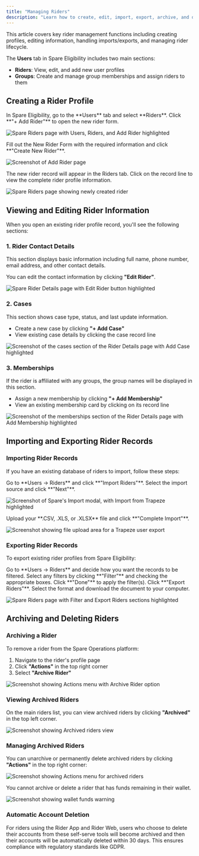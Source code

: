 ```yaml
---
title: "Managing Riders"
description: "Learn how to create, edit, import, export, archive, and delete rider profiles in Spare Eligibility."
---
```


<Note>
This article covers key rider management functions including creating profiles, editing information, handling imports/exports, and managing rider lifecycle.
</Note>

The **Users** tab in Spare Eligibility includes two main sections:
- **Riders**: View, edit, and add new user profiles
- **Groups**: Create and manage group memberships and assign riders to them

## Creating a Rider Profile

<Steps>
<Step title="Navigate to Riders">
In Spare Eligibility, go to the **Users** tab and select **Riders**.
</Step>

<Step title="Add New Rider">
Click **"+ Add Rider"** to open the new rider form.

![Spare Riders page with Users, Riders, and Add Rider highlighted](https://spare-74fa64f80617.intercom-attachments-1.com/i/o/964531503/fb0e65ad3a0b546ff83e6567/_0SqVbGZfZVuHo6ZgcIhpLnUSOxzJ6-b3w.png?expires=1753820100&signature=19536f42edaa74db3e8d69e8b577e4bd4c50eb5e586a91b1f309ebe04be05b42&req=fSYjE8p%2FmIFcFb4f3HP0gLDXj3FaB6%2B%2Bssd6rVJHVIjKERBsGIwhVuTdDpg0%0AotQ%3D%0A)
</Step>

<Step title="Complete the Form">
Fill out the New Rider Form with the required information and click **"Create New Rider"**.

![Screenshot of Add Rider page](https://spare-74fa64f80617.intercom-attachments-1.com/i/o/964531512/601f4a8524cefb0c605caede/q-5szPAlokGDg-HWgjPViIn4z_H_ffEsdA.png?expires=1753820100&signature=bf57b596450a84b2d160ed1729d4e93e7b1098d890fbed48376dfae36ab9b545&req=fSYjE8p%2FmIBdFb4f3HP0gHU%2B46Uaieq5OggQikuQKc8Z8QLrL1dLHgPCYh15%0ANak%3D%0A)
</Step>

<Step title="View New Profile">
The new rider record will appear in the Riders tab. Click on the record line to view the complete rider profile information.

![Spare Riders page showing newly created rider](https://spare-74fa64f80617.intercom-attachments-1.com/i/o/964531519/5ff03c7a017ec2112b1899c5/1h_k63WyJpwAUZHlc19FRDVZD-KxPn9G1g.png?expires=1753820100&signature=10835902657d3a6c0cfe695f2e8d7ef279ccf13c035019086aba37b1e2e189c9&req=fSYjE8p%2FmIBWFb4f3HP0gABdzSH%2BhcPP2MHesXLx2TvGXkfnaDX%2F0WMMGjgX%0AY3o%3D%0A)
</Step>
</Steps>

## Viewing and Editing Rider Information

When you open an existing rider profile record, you'll see the following sections:

### 1. Rider Contact Details

This section displays basic information including full name, phone number, email address, and other contact details.

You can edit the contact information by clicking **"Edit Rider"**.

![Spare Rider Details page with Edit Rider button highlighted](https://spare-74fa64f80617.intercom-attachments-1.com/i/o/964531527/d29ba2a6857d2739f1dfaa49/Tj2EljSc_Vxfb3gkTs2Y8mdMN2-d1_qUHQ.png?expires=1753820100&signature=7c348e0ca196acd19433f7aa609d0eb05fa5f953f713ccd7f8670c95004338f2&req=fSYjE8p%2FmINYFb4f3HP0gHFdo%2BKYwHiKzEbVLv3c2%2Fsja57c9Va9%2FeYjc6M6%0AsWg%3D%0A)

### 2. Cases

This section shows case type, status, and last update information.

- Create a new case by clicking **"+ Add Case"**
- View existing case details by clicking the case record line

![Screenshot of the cases section of the Rider Details page with Add Case highlighted](https://spare-74fa64f80617.intercom-attachments-1.com/i/o/964531538/4e363010fc17f0ec93942e79/nKCIwR_rzCPpb2XSZGTGTLnnFIXfavA_8Q.png?expires=1753820100&signature=fa4f65a358177d9a6139408a04a72b6556bd223d5db6de667e1f15b4c8ad268b&req=fSYjE8p%2FmIJXFb4f3HP0gHdO%2BCsENssWE3wUkUoR8sS8KIda54Yfo%2Fl%2BNZky%0ASpQ%3D%0A)

### 3. Memberships

If the rider is affiliated with any groups, the group names will be displayed in this section.

- Assign a new membership by clicking **"+ Add Membership"**
- View an existing membership card by clicking on its record line

![Screenshot of the memberships section of the Rider Details page with Add Membership highlighted](https://spare-74fa64f80617.intercom-attachments-1.com/i/o/964531547/e9cb22956256201b7804afe3/H17ebLqrnywsaXuMhLkwEyxSyC7xd_jJ7w.png?expires=1753820100&signature=dfbdb195d7f1eee169802aeb7d1c56e0f02964496c41abdf718d444eeda2c1c8&req=fSYjE8p%2FmIVYFb4f3HP0gIp4P9xkGViwQfBg1DDFVoZ4YPLn3Hf1hvoUDlpl%0AAK4%3D%0A)

## Importing and Exporting Rider Records

### Importing Rider Records

If you have an existing database of riders to import, follow these steps:

<Steps>
<Step title="Access Import Feature">
Go to **Users → Riders** and click **"Import Riders"**.
</Step>

<Step title="Select Import Source">
Select the import source and click **"Next"**.

![Screenshot of Spare's Import modal, with Import from Trapeze highlighted](https://spare-74fa64f80617.intercom-attachments-1.com/i/o/964531559/74f0f1f907cfec99a11cbfea/OQ8GQQi50qvogMUncFknA3ZSZczDkv7XWA.png?expires=1753820100&signature=a46839c5f392b102e1392b1465e5a5ecce48351a62d6bbc5bdb92da4aad0b4a9&req=fSYjE8p%2FmIRWFb4f3HP0gBkFv5JcjqPDaDVzmVUxDRvaZ4CwHirfUlkcflBR%0Aug8%3D%0A)
</Step>

<Step title="Upload File">
Upload your **.CSV, .XLS, or .XLSX** file and click **"Complete Import"**.

![Screenshot showing file upload area for a Trapeze user export](https://spare-74fa64f80617.intercom-attachments-1.com/i/o/964531574/ea24d3f3ba8ee51f402504eb/hMRSdEHb46Af4ZoxWIDGIJcUcUXnBOIDOQ.png?expires=1753820100&signature=d5c75c57b0f53e6968644e614ee244ac79f65e5e04d3083e1393a5cbdd718bef&req=fSYjE8p%2FmIZbFb4f3HP0gGiV3H8CrZmGYFFJsIiqXR1Eu1RxoF1nqrFec24B%0A94s%3D%0A)
</Step>
</Steps>

### Exporting Rider Records

To export existing rider profiles from Spare Eligibility:

<Steps>
<Step title="Navigate to Riders">
Go to **Users → Riders** and decide how you want the records to be filtered.
</Step>

<Step title="Apply Filters">
Select any filters by clicking **"Filter"** and checking the appropriate boxes. Click **"Done"** to apply the filter(s).
</Step>

<Step title="Export Data">
Click **"Export Riders"**. Select the format and download the document to your computer.

![Spare Riders page with Filter and Export Riders sections highlighted](https://spare-74fa64f80617.intercom-attachments-1.com/i/o/964531586/fe22d93d07be65d09551bdf8/l1yr5UEjzFYBY9NjMgkTyyhj8Mno1ANgVg.png?expires=1753820100&signature=3cb7ad16c9dec7e69352beffa9f186d8e9b7ccf5dc84b968795c7b2eeec86f3f&req=fSYjE8p%2FmIlZFb4f3HP0gJXqnKkWi4TjBiIdYQFdVSaO7QTveMHl4oSoYqqC%0ACZ0%3D%0A)
</Step>
</Steps>

## Archiving and Deleting Riders

### Archiving a Rider

To remove a rider from the Spare Operations platform:

1. Navigate to the rider's profile page
2. Click **"Actions"** in the top right corner
3. Select **"Archive Rider"**

![Screenshot showing Actions menu with Archive Rider option](https://downloads.intercomcdn.com/i/o/wyxobwoi/1379450497/f4b454411950107d6816f2cc1eee/Screenshot+2025-02-13+at+11_17_35%E2%80%AFAM.png?expires=1753820100&signature=0d0e839a5041549fa743d167ebc350c94eafc16f0964a28eb5a92a5a360f6c85&req=dSMgH817nYVWXvMW1HO4zYgZ95qakF9GnkcAwyFxdR1xLKQE8QFX5PDkDBqc%0AhYcd%0A)

### Viewing Archived Riders

On the main riders list, you can view archived riders by clicking **"Archived"** in the top left corner.

![Screenshot showing Archived riders view](https://downloads.intercomcdn.com/i/o/wyxobwoi/1379450729/d98c03c89036e6fe9876804ac2d5/Screenshot+2025-02-13+at+11_17_46%E2%80%AFAM.png?expires=1753820100&signature=59cd3e5a181e321463fdbf77b4a875c5f1caea6b9804f1161e06a46eb0d2162d&req=dSMgH817nYZdUPMW1HO4zf2EHsCBxXtQSLtO%2BGRUyaQxBmezQEuC55xaAYRc%0A5KGs%0A)

### Managing Archived Riders

You can unarchive or permanently delete archived riders by clicking **"Actions"** in the top right corner:

![Screenshot showing Actions menu for archived riders](https://downloads.intercomcdn.com/i/o/wyxobwoi/1379450630/73bab13ac88dc9e3e455131b5c14/Screenshot+2025-02-13+at+11_17_51%E2%80%AFAM.png?expires=1753820100&signature=cfac32ad6692bf2ef26d3beb0f65e0d3eba4ff9cd59358b3db3aa0438a3983a5&req=dSMgH817nYdcWfMW1HO4zXRZARh2awzffYc9ONugGVuo2pJXkaiU8v05zd62%0APGkG%0A)

<Warning>
You cannot archive or delete a rider that has funds remaining in their wallet.

![Screenshot showing wallet funds warning](https://downloads.intercomcdn.com/i/o/wyxobwoi/1379450858/3ef9a08e6f369626ee68ad93c3b7/Screenshot+2025-02-13+at+11_18_09%E2%80%AFAM.png?expires=1753820100&signature=e6698329a97d226ec860dc97a8cb0a78761e1635d9521bff231f93915c6b2459&req=dSMgH817nYlaUfMW1HO4zRp0jTNrGMXhEFkGeAt77ap0QeP%2Fx7B36keXqEmB%0An3n2%0A)
</Warning>

### Automatic Account Deletion

<Info>
For riders using the Rider App and Rider Web, users who choose to delete their accounts from these self-serve tools will become archived and then their accounts will be automatically deleted within 30 days. This ensures compliance with regulatory standards like GDPR.
</Info>
